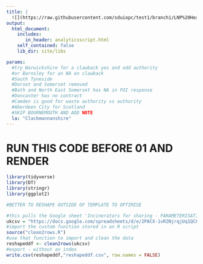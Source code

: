 ```yaml
---
title: |
  ![](https://raw.githubusercontent.com/sduiopc/test1/branch1/LNP%20Header-01.jpg){align=right width=40%}
output: 
  html_document:
    includes:
       in_header: analyticsscript.html
    self_contained: false
    lib_dir: site/libs

params:
  #try Warwickshire for a clawback yes and odd authority
  #or Barnsley for an NA on clawback
  #South Tyneside
  #Dorset and Somerset removed
  #Bath and North East Somerset has NA in FOI response
  #Doncaster has no contract
  #Camden is good for waste authority vs authority
  #Aberdeen City for Scotland
  #SKIP BOURNEMOUTH AND ADD NOTE
  la: "Clackmannanshire"
---
```


# RUN THIS CODE BEFORE 01 AND RENDER


```r
library(tidyverse)
library(DT)
library(stringr)
library(ggplot2)
```

```r
#BETTER TO RESHAPE OUTSIDE OF TEMPLATE TO OPTIMISE

#this pulls the Google sheet 'Incinerators for sharing - PARAMETERISATION VERSION'
ukcsv = "https://docs.google.com/spreadsheets/d/e/2PACX-1vR2NjrqjUq1QCEURshBt9Id0KYPSrUI8RvL_Ux312-J1nuKJ9WfWtD-EInSE4jIKVgrhKpAJLOfEyDx/pub?gid=683697027&single=true&output=csv"
#import the custom function stored in an R script
source("clean2rows.R")
#use that function to import and clean the data
reshapeddf <- clean2rows(ukcsv)
#export - without an index
write.csv(reshapeddf,"reshapeddf.csv", row.names = FALSE)
```
